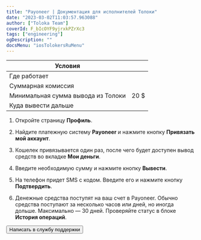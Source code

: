 ```yaml
---
title: "Payoneer | Документация для исполнителей Толоки"
date: "2023-03-02T11:03:57.963088"
author: ["Toloka Team"]
coverId: F_bIcOYF9yjrxkPZrXc3
tags: ["engineering"]
ogDescription: ""
docsMenu: "iosTolokersRuMenu"
---
```



<RuPayoneerContent1/>

Условия | |
----- | -----
Где работает | <RuPayoneerTable3/>
Суммарная комиссия | <RuPayoneerTable1/>
Минимальная сумма вывода из Толоки | 20 $
Куда вывести дальше | <RuPayoneerTable2/>

<RuPayoneerContent2/>

1. Откройте страницу **Профиль**.

1. Найдите платежную систему **Payoneer** и нажмите кнопку **Привязать мой аккаунт**.

1. Кошелек привязывается один раз, после чего будет доступен вывод средств во вкладке **Мои деньги**.

1. Введите необходимую сумму и нажмите кнопку **Вывести**.

1. На телефон придет SMS с кодом. Введите его и нажмите кнопку **Подтвердить**.

1. Денежные средства поступят на ваш счет в Payoneer. Обычно средства поступают за несколько часов или дней, но иногда дольше. Максимально — 30 дней. Проверяйте статус в блоке **История операций**.

<RuPayoneerContent3/>

<Button themeColor="light" view="default" size="l" type="link" url="../../troubleshooting/troubleshooting#money_withdrawal">Написать в службу поддержки</Button>
